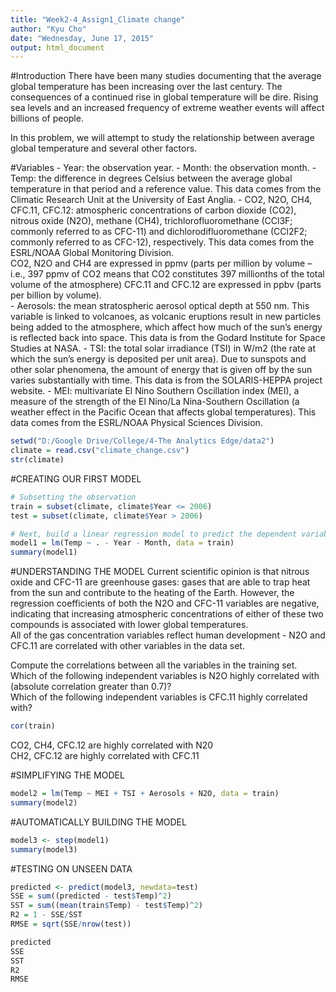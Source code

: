 ```yaml
---
title: "Week2-4_Assign1_Climate change"
author: "Kyu Cho"
date: "Wednesday, June 17, 2015"
output: html_document
---
```

#Introduction
There have been many studies documenting that the average global temperature has been increasing over the last century. The consequences of a continued rise in global temperature will be dire. Rising sea levels and an increased frequency of extreme weather events will affect billions of people.  

In this problem, we will attempt to study the relationship between average global temperature and several other factors.  

#Variables
 - Year: the observation year.
 - Month: the observation month.
 - Temp: the difference in degrees Celsius between the average global temperature in that period and a reference value. This data comes from the Climatic Research Unit at the University of East Anglia.
 - CO2, N2O, CH4, CFC.11, CFC.12: atmospheric concentrations of carbon dioxide (CO2), nitrous oxide (N2O), methane  (CH4), trichlorofluoromethane (CCl3F; commonly referred to as CFC-11) and dichlorodifluoromethane (CCl2F2; commonly referred to as CFC-12), respectively. This data comes from the ESRL/NOAA Global Monitoring Division.  
CO2, N2O and CH4 are expressed in ppmv (parts per million by volume  -- i.e., 397 ppmv of CO2 means that CO2 constitutes 397 millionths of the total volume of the atmosphere)
CFC.11 and CFC.12 are expressed in ppbv (parts per billion by volume).   
 - Aerosols: the mean stratospheric aerosol optical depth at 550 nm. This variable is linked to volcanoes, as volcanic eruptions result in new particles being added to the atmosphere, which affect how much of the sun's energy is reflected back into space. This data is from the Godard Institute for Space Studies at NASA.
 - TSI: the total solar irradiance (TSI) in W/m2 (the rate at which the sun's energy is deposited per unit area). Due to sunspots and other solar phenomena, the amount of energy that is given off by the sun varies substantially with time. This data is from the SOLARIS-HEPPA project website.
 - MEI: multivariate El Nino Southern Oscillation index (MEI), a measure of the strength of the El Nino/La Nina-Southern Oscillation (a weather effect in the Pacific Ocean that affects global temperatures). This data comes from the ESRL/NOAA Physical Sciences Division.
  

```r
setwd("D:/Google Drive/College/4-The Analytics Edge/data2")
climate = read.csv("climate_change.csv")
str(climate)
```

#CREATING OUR FIRST MODEL
```r
# Subsetting the observation
train = subset(climate, climate$Year <= 2006)
test = subset(climate, climate$Year > 2006)

# Next, build a linear regression model to predict the dependent variable Temp, using MEI, CO2, CH4, N2O, CFC.11, CFC.12, TSI, and Aerosols as independent variables (Year and Month should NOT be used in the model). Use the training set to build the model.
model1 = lm(Temp ~ . - Year - Month, data = train)
summary(model1)
```

#UNDERSTANDING THE MODEL
Current scientific opinion is that nitrous oxide and CFC-11 are greenhouse gases: gases that are able to trap heat from the sun and contribute to the heating of the Earth. However, the regression coefficients of both the N2O and CFC-11 variables are negative, indicating that increasing atmospheric concentrations of either of these two compounds is associated with lower global temperatures.  
All of the gas concentration variables reflect human development - N2O and CFC.11 are correlated with other variables in the data set.  

Compute the correlations between all the variables in the training set. Which of the following independent variables is N2O highly correlated with (absolute correlation greater than 0.7)?  
Which of the following independent variables is CFC.11 highly correlated with?  
```r
cor(train)
```
CO2, CH4, CFC.12 are highly correlated with N20  
CH2, CFC.12 are highly correlated with CFC.11

#SIMPLIFYING THE MODEL
```r
model2 = lm(Temp ~ MEI + TSI + Aerosols + N2O, data = train)
summary(model2)
```

#AUTOMATICALLY BUILDING THE MODEL
```r
model3 <- step(model1)
summary(model3)
```

#TESTING ON UNSEEN DATA
```r
predicted <- predict(model3, newdata=test)
SSE = sum((predicted - test$Temp)^2)
SST = sum((mean(train$Temp) - test$Temp)^2)
R2 = 1 - SSE/SST
RMSE = sqrt(SSE/nrow(test))

predicted
SSE
SST
R2
RMSE
```

